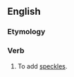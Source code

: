 ==English==

===Etymology===
{{prefix|en|be|speckle}}

===Verb===
{{en-verb}}

# To add [[speckle]]s.
#: {{ux|en|Seen from the air at night, tiny villages '''bespeckle''' the Indian landscape with firefly glows.}}